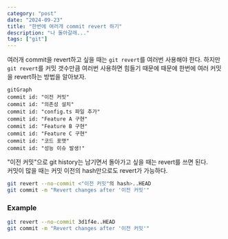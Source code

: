 ```yaml
---
category: "post"
date: "2024-09-23"
title: "한번에 여러개 commit revert 하기"
description: "나 돌아갈래..."
tags: ["git"]
---
```


여러개 commit을 revert하고 싶을 때는 `git revert`를 여러번 사용해야 한다.
하지만 `git revert`를 커밋 갯수만큼 여러번 사용하면 힘들기 때문에 때문에 한번에 여러 커밋을 revert하는 방법을 알아보자.

```mermaid
gitGraph
commit id: "이전 커밋"
commit id: "의존성 설치"
commit id: "config.ts 파일 추가"
commit id: "Feature A 구현"
commit id: "Feature B 구현"
commit id: "Feature C 구현"
commit id: "코드 포맷"
commit id: "성능 이슈 발생!"
```

"이전 커밋"으로 git history는 남기면서 돌아가고 싶을 때는 revert를 쓰면 된다.<br/>
커밋이 많을 때는 커밋 이전의 hash만으로도 revert가 가능하다.

```bash title="terminal"
git revert --no-commit <"이전 커밋"의 hash>..HEAD
git commit -m "Revert changes after '이전 커밋'"
```

### Example
```bash title="terminal"
git revert --no-commit 3d1f4e..HEAD
git commit -m "Revert changes after '이전 커밋'"
```

